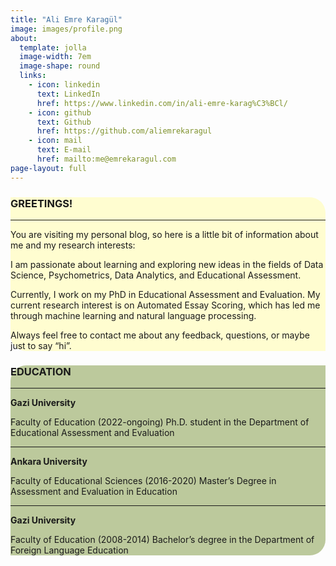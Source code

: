 ```yaml
---
title: "Ali Emre Karagül"
image: images/profile.png
about:
  template: jolla
  image-width: 7em
  image-shape: round
  links:
    - icon: linkedin
      text: LinkedIn
      href: https://www.linkedin.com/in/ali-emre-karag%C3%BCl/
    - icon: github
      text: Github
      href: https://github.com/aliemrekaragul
    - icon: mail
      text: E-mail
      href: mailto:me@emrekaragul.com
page-layout: full
---
```


::: grid
::: {.g-col-12 .g-col-md-6 style="background-color: rgb(255, 253, 208);  border-bottom-left-radius: 25px; border-top-right-radius: 25px;"}
### GREETINGS!

------------------------------------------------------------------------

You are visiting my personal blog, so here is a little bit of information about me and my research interests:

I am passionate about learning and exploring new ideas in the fields of Data Science, Psychometrics, Data Analytics, and Educational Assessment.

Currently, I work on my PhD in Educational Assessment and Evaluation. My current research interest is on Automated Essay Scoring, which has led me through machine learning and natural language processing.

Always feel free to contact me about any feedback, questions, or maybe just to say "hi".
:::

::: {.g-col-12 .g-col-md-6 style="background-color: rgb(188, 201, 156); border-top-left-radius: 25px; border-bottom-right-radius: 25px;"}
### EDUCATION

------------------------------------------------------------------------

**Gazi University**

Faculty of Education (2022-ongoing) Ph.D. student in the Department of Educational Assessment and Evaluation

------------------------------------------------------------------------

**Ankara University**

Faculty of Educational Sciences (2016-2020) Master's Degree in Assessment and Evaluation in Education

------------------------------------------------------------------------

**Gazi University**

Faculty of Education (2008-2014) Bachelor's degree in the Department of Foreign Language Education
:::
:::
